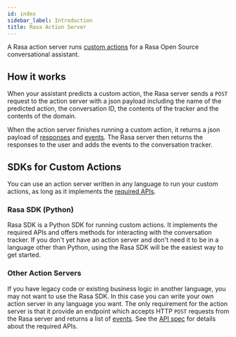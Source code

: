 ```yaml
---
id: index
sidebar_label: Introduction
title: Rasa Action Server
---
```


A Rasa action server runs [custom actions](https://rasa.com/docs/rasa/next/custom-actions) for a Rasa Open Source
conversational assistant. 

## How it works

When your assistant predicts a custom action, the Rasa server sends 
a `POST` request to the action server with a json payload including
the name of the predicted action,
the conversation ID, the contents of the tracker and the contents of the domain.

When the action server finishes running a custom action, it returns a json payload
of [responses](https://rasa.com/docs/rasa/next/responses) and [events](events.mdx). The Rasa server then returns
the responses to the user and adds the events
to the conversation tracker. 


## SDKs for Custom Actions

You can use an action server written in any language to run your custom actions, as long as it implements
the [required APIs](api-spec.mdx).  

### Rasa SDK (Python)

Rasa SDK is a Python SDK for running custom actions. It implements
the required APIs and offers methods for interacting with the conversation tracker.
If you don't yet have an action server and don't need it
to be in a language other than Python, using the Rasa SDK will be the easiest way
to get started.

### Other Action Servers

If you have legacy code or existing business logic in another language,
you may not want to use the Rasa SDK. In this case you can write
your own action server in any language you want. The only requirement
for the action server is that it provide an endpoint which accepts HTTP `POST` requests
from the Rasa server and returns a list of [events](events.mdx). 
See the [API spec](api-spec.mdx) for details about the required APIs.
